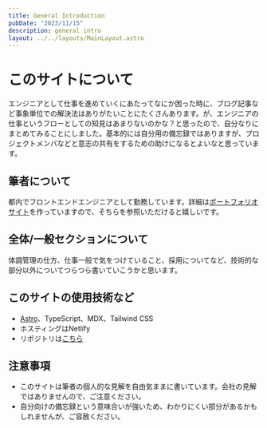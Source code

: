 ```yaml
---
title: General Introduction
pubDate: "2023/11/15"
description: general intro
layout: ../../layouts/MainLayout.astro
---
```



# このサイトについて

エンジニアとして仕事を進めていくにあたってなにか困った時に、ブログ記事など事象単位での解決法はありがたいことにたくさんあります。が、エンジニアの仕事というフローとしての知見はあまりないのかな？と思ったので、自分なりにまとめてみることにしました。基本的には自分用の備忘録ではありますが、プロジェクトメンバなどと意志の共有をするための助けになるとよいなと思っています。

## 筆者について

都内でフロントエンドエンジニアとして勤務しています。詳細は<a href={SITE.portfolio}>ポートフォリオサイト</a>を作っていますので、そちらを参照いただけると嬉しいです。

## 全体/一般セクションについて

体調管理の仕方、仕事一般で気をつけていること、採用についてなど、技術的な部分以外についてつらつら書いていこうかと思います。

## このサイトの使用技術など

- [Astro](https://astro.build/)、TypeScript、MDX、Tailwind CSS
- ホスティングはNetlify
- リポジトリは[こちら](https://github.com/kzk4043/knowledge-doc)

## 注意事項

- このサイトは筆者の個人的な見解を自由気ままに書いています。会社の見解ではありませんので、ご注意ください。
- 自分向けの備忘録という意味合いが強いため、わかりにくい部分があるかもしれませんが、ご容赦ください。
